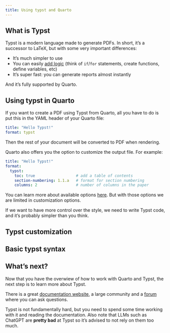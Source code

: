 ```yaml
---
title: Using typst and Quarto
---
```


## What is Typst

Typst is a modern language made to generate PDFs. In short, it's a successor to LaTeX, but with some very important differences:

- It's much simpler to use
- You can easily [add logic](https://typst.app/docs/reference/scripting/) (think of `if`/`for` statements, create functions, define variables, etc)
- It's super fast: you can generate reports almost instantly

And it's fully supported by Quarto.

## Using typst in Quarto

If you want to create a PDF using Typst from Quarto, all you have to do is put this in the YAML header of your Quarto file:

```yaml
title: "Hello Typst!"
format: typst
````

Then the rest of your document will be converted to PDF when rendering.

Quarto also offers you the option to customize the output file. For example:

```yaml
title: "Hello Typst!"
format:
  typst:
    toc: true                  # add a table of contents
    section-numbering: 1.1.a   # format for section numbering
    columns: 2                 # number of columns in the paper
```

You can learn more about available options [here](https://quarto.org/docs/output-formats/typst.html). But with those options we are limited in customization options.

If we want to have more control over the style, we need to write Typst code, and it's probably simpler than you think.

## Typst customization

## Basic typst syntax


## What's next?

Now that you have the overwiew of how to work with Quarto and Typst, the next step is to learn more about Typst.

There is a great [documentation website](https://typst.app/docs/), a large community and a [forum](https://forum.typst.app/) where you can ask questions.

Typst is not fundamentally hard, but you need to spend some time working with it and reading the documentation. Also note that LLMs such as ChatGPT are **pretty bad** at Typst so it's advised to not rely on them too much.
